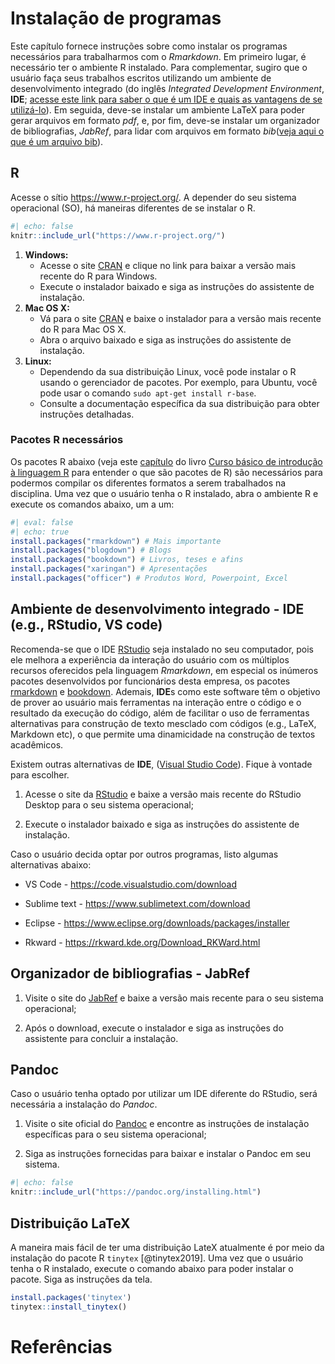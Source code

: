
# Instalação de programas

Este capítulo fornece instruções sobre como instalar os programas necessários para trabalharmos com o *Rmarkdown*.
Em primeiro lugar, é necessário ter o ambiente R instalado.
Para complementar, sugiro que o usuário faça seus trabalhos escritos utilizando um ambiente de desenvolvimento integrado (do inglês *Integrated Development Environment*, **IDE**; [acesse este link para saber o que é um IDE e quais as vantagens de se utilizá-lo](https://www.redhat.com/pt-br/topics/middleware/what-is-ide)).
Em seguida, deve-se instalar um ambiente LaTeX para poder gerar arquivos em formato *pdf*, e, por fim, deve-se instalar um organizador de bibliografias, *JabRef*, para lidar com arquivos em formato *bib*([veja aqui o que é um arquivo bib](https://www.reviversoft.com/pt/file-extensions/bib)).  

## R

Acesse o sítio [https://www.r-project.org/](https://www.r-project.org/).
A depender do seu sistema operacional (SO), há maneiras diferentes de se instalar o R.  

```r
#| echo: false
knitr::include_url("https://www.r-project.org/")
```

1. **Windows:**
   - Acesse o site [CRAN](https://cran.r-project.org/bin/windows/base/) e clique no link para baixar a versão mais recente do R para Windows.
   - Execute o instalador baixado e siga as instruções do assistente de instalação.
  
2. **Mac OS X:**
   - Vá para o site [CRAN](https://cran.r-project.org/bin/macosx/) e baixe o instalador para a versão mais recente do R para Mac OS X.
   - Abra o arquivo baixado e siga as instruções do assistente de instalação.

3. **Linux:**
   - Dependendo da sua distribuição Linux, você pode instalar o R usando o gerenciador de pacotes. Por exemplo, para Ubuntu, você pode usar o comando `sudo apt-get install r-base`.
   - Consulte a documentação específica da sua distribuição para obter instruções detalhadas.

### Pacotes R necessários

Os pacotes R abaixo (veja este [capítulo](https://intror.netlify.app/base-pacotes) do livro [Curso básico de introdução à linguagem R](https://intror.netlify.app) para entender o que são pacotes de R) são necessários para podermos compilar os diferentes formatos a serem trabalhados na disciplina.
Uma vez que o usuário tenha o R instalado, abra o ambiente R e execute os comandos abaixo, um a um:

```r
#| eval: false
#| echo: true
install.packages("rmarkdown") # Mais importante
install.packages("blogdown") # Blogs
install.packages("bookdown") # Livros, teses e afins
install.packages("xaringan") # Apresentações
install.packages("officer") # Produtos Word, Powerpoint, Excel
```

## Ambiente de desenvolvimento integrado - IDE (e.g., RStudio, VS code)

Recomenda-se que o IDE [RStudio](https://posit.co/download/rstudio-desktop/) seja instalado no seu computador, pois ele melhora a experiência da interação do usuário com os múltiplos recursos oferecidos pela linguagem *Rmarkdown*, em especial os inúmeros pacotes desenvolvidos por funcionários desta empresa, os pacotes [rmarkdown](https://github.com/rstudio/rmarkdown) e [bookdown](https://github.com/rstudio/bookdown).
Ademais, **IDE**s  como este software têm o objetivo de prover ao usuário mais ferramentas na interação entre o código e o resultado da execução do código, além de facilitar o uso de ferramentas alternativas para construção de texto mesclado com códigos (e.g., LaTeX, Markdown etc), o que permite uma dinamicidade na construção de textos acadêmicos.  

Existem outras alternativas de **IDE**, ([Visual Studio Code](https://code.visualstudio.com/)). Fique à vontade para escolher.  

1. Acesse o site da [RStudio](https://posit.co/download/rstudio-desktop/) e baixe a versão mais recente do RStudio Desktop para o seu sistema operacional;

2. Execute o instalador baixado e siga as instruções do assistente de instalação.  

Caso o usuário decida optar por outros programas, listo algumas alternativas abaixo:

+ VS Code - [https://code.visualstudio.com/download](https://code.visualstudio.com/download)

+ Sublime text - [https://www.sublimetext.com/download](https://www.sublimetext.com/download)

+ Eclipse - [https://www.eclipse.org/downloads/packages/installer](https://www.eclipse.org/downloads/packages/installer)

+ Rkward - [https://rkward.kde.org/Download_RKWard.html](https://rkward.kde.org/Download_RKWard.html)

## Organizador de bibliografias - JabRef

1. Visite o site do [JabRef](https://www.jabref.org/#downloads) e baixe a versão mais recente para o seu sistema operacional;

2. Após o download, execute o instalador e siga as instruções do assistente para concluir a instalação.  

## Pandoc

::: {.callout-warning}
Caso o usuário tenha optado por utilizar um IDE diferente do RStudio, será necessária a instalação do *Pandoc*.  
:::

1. Visite o site oficial do [Pandoc](https://pandoc.org/installing.html) e encontre as instruções de instalação específicas para o seu sistema operacional;

2. Siga as instruções fornecidas para baixar e instalar o Pandoc em seu sistema.  


```r
#| echo: false
knitr::include_url("https://pandoc.org/installing.html")
```


## Distribuição LaTeX

A maneira mais fácil de ter uma distribuição LateX atualmente é por meio da instalação do pacote R `tinytex` [@tinytex2019].
Uma vez que o usuário tenha o R instalado, execute o comando abaixo para poder instalar o pacote.
Siga as instruções da tela.  

```r
install.packages('tinytex')
tinytex::install_tinytex()
```

# Referências


<!-- ## Verificação da Instalação -->

<!-- Após a conclusão das instalações, você pode verificar se todas as ferramentas foram instaladas corretamente executando os seguintes comandos em seu terminal ou console: -->

<!-- - Para verificar a instalação do R, execute `R --version`. -->
<!-- - Para verificar a instalação do RStudio, abra o RStudio e verifique a versão na barra de título ou vá para `Help > About`. -->
<!-- - Para verificar a instalação do Pandoc, execute `pandoc --version`. -->

<!-- Agora você está pronto para começar a utilizar essas ferramentas para criar documentos em R Markdown e aproveitar ao máximo a análise de dados e a geração de relatórios. -->

